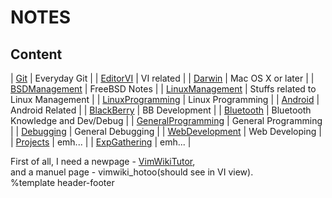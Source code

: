 = NOTES =

== Content ==
| [[Git]]                | Everyday Git                       |
| [[EditorVI]]           | VI related                         |
| [[Darwin]]             | Mac OS X or later                  |
| [[BSDManagement]]      | FreeBSD Notes                      |
| [[LinuxManagement]]    | Stuffs related to Linux Management |
| [[LinuxProgramming]]   | Linux Programming                  |
| [[Android]]            | Android Related                    |
| [[BlackBerry]]         | BB Development                     |
| [[Bluetooth]]          | Bluetooth Knowledge and Dev/Debug  |
| [[GeneralProgramming]] | General Programming                |
| [[Debugging]]          | General Debugging                  |
| [[WebDevelopment]]     | Web Developing                     |
| [[Projects]]           | emh...                             |
| [[ExpGathering]]       | emh...                             |


First of all, I need a newpage - [[VimWikiTutor]],<br>
and a manuel page - vimwiki_hotoo(should see in VI view).<br>

%template header-footer
